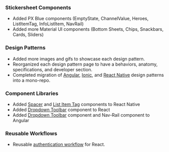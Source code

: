 ### Stickersheet Components

-   Added PX Blue components (EmptyState, ChannelValue, Heroes, ListItemTag, InfoListItem, NavRail)
-   Added more Material UI components (Bottom Sheets, Chips, Snackbars, Cards, Sliders)

### Design Patterns

-   Added more images and gifs to showcase each design pattern.
-   Reorganized each design pattern page to have a behaviors, anatomy, specifications, and developer section.
-   Completed migration of [Angular](https://github.com/pxblue/angular-design-patterns), [Ionic](https://github.com/pxblue/ionic-design-patterns), and [React Native](https://github.com/pxblue/react-native-design-patterns) design patterns into a mono-repo.

### Component Libraries

-   Added [Spacer](https://pxblue-components.github.io/react-native/?path=/info/components-documentation--spacer) and [List Item Tag](https://pxblue-components.github.io/react-native/?path=/info/components-documentation--list-item-tag) components to React Native
-   Added [Dropdown Toolbar](https://pxblue-components.github.io/react/?path=/info/components-dropdown-toolbar--get-read-me-story) component to React
-   Added [Dropdown Toolbar](https://pxblue-components.github.io/angular/?path=/info/components-dropdown-toolbar--readme) component and Nav-Rail component to Angular

### Reusable Workflows

-   Reusable [authentication workflow](https://github.com/pxblue/react-workflows) for React.
